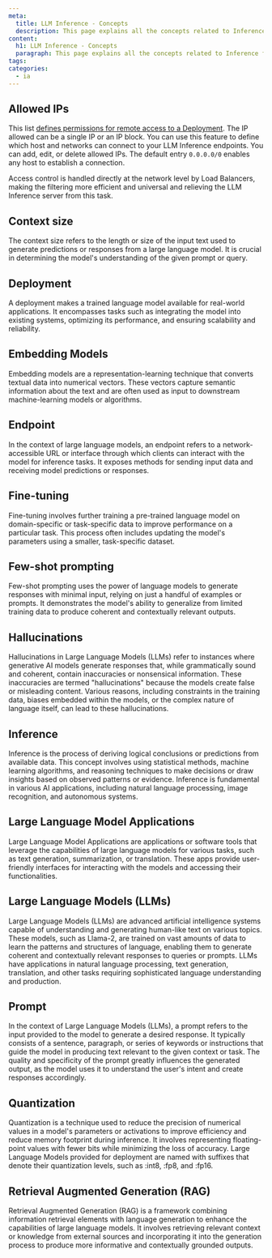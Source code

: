 ```yaml
---
meta:
  title: LLM Inference - Concepts
  description: This page explains all the concepts related to Inference for LLMs
content:
  h1: LLM Inference - Concepts
  paragraph: This page explains all the concepts related to Inference for LLMs
tags: 
categories:
  - ia
---
```

## Allowed IPs

This list [defines permissions for remote access to a Deployment](/ai-data/llm-inference/how-to/manage-allowed-ip-addresses/). The IP allowed can be a single IP or an IP block. You can use this feature to define which host and networks can connect to your LLM Inference endpoints. You can add, edit, or delete allowed IPs. The default entry `0.0.0.0/0` enables any host to establish a connection.

Access control is handled directly at the network level by Load Balancers, making the filtering more efficient and universal and relieving the LLM Inference server from this task.

## Context size

The context size refers to the length or size of the input text used to generate predictions or responses from a large language model. It is crucial in determining the model's understanding of the given prompt or query.

## Deployment

A deployment makes a trained language model available for real-world applications. It encompasses tasks such as integrating the model into existing systems, optimizing its performance, and ensuring scalability and reliability.

## Embedding Models

Embedding models are a representation-learning technique that converts textual data into numerical vectors. These vectors capture semantic information about the text and are often used as input to downstream machine-learning models or algorithms.

## Endpoint

In the context of large language models, an endpoint refers to a network-accessible URL or interface through which clients can interact with the model for inference tasks. It exposes methods for sending input data and receiving model predictions or responses.

## Fine-tuning

Fine-tuning involves further training a pre-trained language model on domain-specific or task-specific data to improve performance on a particular task. This process often includes updating the model's parameters using a smaller, task-specific dataset.

## Few-shot prompting

Few-shot prompting uses the power of language models to generate responses with minimal input, relying on just a handful of examples or prompts.
It demonstrates the model's ability to generalize from limited training data to produce coherent and contextually relevant outputs.

## Hallucinations

Hallucinations in Large Language Models (LLMs) refer to instances where generative AI models generate responses that, while grammatically sound and coherent, contain inaccuracies or nonsensical information. These inaccuracies are termed "hallucinations" because the models create false or misleading content. Various reasons, including constraints in the training data, biases embedded within the models, or the complex nature of language itself, can lead to these hallucinations.

## Inference

Inference is the process of deriving logical conclusions or predictions from available data. This concept involves using statistical methods, machine learning algorithms, and reasoning techniques to make decisions or draw insights based on observed patterns or evidence. 
Inference is fundamental in various AI applications, including natural language processing, image recognition, and autonomous systems.

## Large Language Model Applications

Large Language Model Applications are applications or software tools that leverage the capabilities of large language models for various tasks, such as text generation, summarization, or translation. These apps provide user-friendly interfaces for interacting with the models and accessing their functionalities.

## Large Language Models (LLMs)

Large Language Models (LLMs) are advanced artificial intelligence systems capable of understanding and generating human-like text on various topics.
These models, such as Llama-2, are trained on vast amounts of data to learn the patterns and structures of language, enabling them to generate coherent and contextually relevant responses to queries or prompts.
LLMs have applications in natural language processing, text generation, translation, and other tasks requiring sophisticated language understanding and production.

## Prompt

In the context of Large Language Models (LLMs), a prompt refers to the input provided to the model to generate a desired response.
It typically consists of a sentence, paragraph, or series of keywords or instructions that guide the model in producing text relevant to the given context or task.
The quality and specificity of the prompt greatly influences the generated output, as the model uses it to understand the user's intent and create responses accordingly.

## Quantization

Quantization is a technique used to reduce the precision of numerical values in a model's parameters or activations to improve efficiency and reduce memory footprint during inference. It involves representing floating-point values with fewer bits while minimizing the loss of accuracy.
Large Language Models provided for deployment are named with suffixes that denote their quantization levels, such as :int8, :fp8, and :fp16.

## Retrieval Augmented Generation (RAG)

Retrieval Augmented Generation (RAG) is a framework combining information retrieval elements with language generation to enhance the capabilities of large language models. It involves retrieving relevant context or knowledge from external sources and incorporating it into the generation process to produce more informative and contextually grounded outputs.
